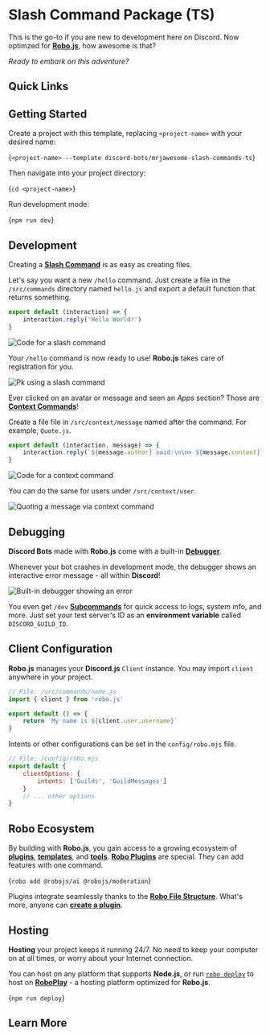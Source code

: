 
# Slash Command Package (TS)

This is the go-to if you are new to development here on Discord. Now optimzed for **[Robo.js](https://robojs.dev)**, how awesome is that?

_Ready to embark on this adventure?_

## Quick Links

<CardContainer><Card href="https://robojs.dev/discord-bots" title="📚 Documentation" description="Getting started with Robo.js"/>
<Card href="https://github.com/Wave-Play/robo.js/raw/refs/heads/main/templates/.raw/mrjawesome-slash-commands-ts.zip" title="💾 Download" description="Download as a zip file"/>
<Card href="https://discord.gg/codinglounge" title="✨ Discord" description="MrJAwesome's Coding Lounge"/>
<Card href="https://robojs.dev/discord" title="✨ Discord" description="Robo - Imagine Magic"/></CardContainer>

##  Getting Started

Create a project with this template, replacing `<project-name>` with your desired name:

<Terminal create>{`<project-name> --template discord-bots/mrjawesome-slash-commands-ts`}</Terminal>

Then navigate into your project directory:

<Terminal>{`cd <project-name>`}</Terminal>

Run development mode:

<Terminal>{`npm run dev`}</Terminal>

<CardContainer><Card href="https://robojs.dev/discord-bots/beginner-guide" title="🔰 Beginner Guide" description="New to Discord Bots with Robo? Start here!"/>
<Card href="https://robojs.dev/robojs/mode#default-modes" title="🎭 Run Modes" description="Define profiles for your Robo session."/></CardContainer>

## Development

Creating a **[Slash Command](https://robojs.dev/discord-bots/commands)** is as easy as creating files.

Let's say you want a new `/hello` command. Just create a file in the `/src/commands` directory named `hello.js` and export a default function that returns something.

```javascript title="/src/commands/hello.js"
export default (interaction) => {
	interaction.reply('Hello World!')
}
```

![Code for a slash command](https://github.com/Wave-Play/robo.js/blob/main/docs/static/readme/slash-command-code.png?raw=true)

Your `/hello` command is now ready to use! **Robo.js** takes care of registration for you.

![Pk using a slash command](https://raw.githubusercontent.com/Wave-Play/robo.js/refs/heads/main/docs/static/readme/slash-command.png)

Ever clicked on an avatar or message and seen an _Apps_ section? Those are **[Context Commands](https://robojs.dev/discord-bots/context-menu)**!

Create a file file in `/src/context/message` named after the command. For example, `Quote.js`.

```javascript title="/src/context/message/Quote.js"
export default (interaction, message) => {
	interaction.reply(`${message.author} said:\n\n> ${message.content}`)
}
```

![Code for a context command](https://github.com/Wave-Play/robo.js/blob/main/docs/static/readme/context-message-code.png?raw=true)

You can do the same for users under `/src/context/user`.

![Quoting a message via context command](https://github.com/Wave-Play/robo.js/blob/main/docs/static/readme/context-message.png?raw=true)

<CardContainer><Card href="https://robojs.dev/discord-bots/commands" title="📜 Slash Commands" description="Your bot follows best practices by default."/>
<Card href="https://robojs.dev/discord-bots/events" title="📡 Events" description="Know and respond to everything that happens."/>
<Card href="https://robojs.dev/discord-bots/context-menu" title="🖱️ Context Commands" description="Extend right click and long press behavior."/>
<Card href="https://robojs.dev/robojs/flashcore" title="⚡ Flashcore Database" description="Persist data in your Robo with ease."/></CardContainer>

## Debugging

**Discord Bots** made with **Robo.js** come with a built-in **[Debugger](https://robojs.dev/discord-bots/debug)**.

Whenever your bot crashes in development mode, the debugger shows an interactive error message - all within **Discord**!

![Built-in debugger showing an error](https://github.com/Wave-Play/robo.js/blob/main/docs/static/readme/debugger.png?raw=true)

You even get `/dev` **[Subcommands](https://robojs.dev/discord-bots/commands#subcommands)** for quick access to logs, system info, and more. Just set your test server's ID as an **environment variable** called `DISCORD_GUILD_ID`.

<CardContainer><Card href="https://robojs.dev/discord-bots/debug" title="🐛 Debugging" description="Troubleshoot right within Discord."/>
<Card href="https://robojs.dev/discord-bots/credentials#optional-variables" title="🔑 Credentials" description="Secure your Discord Bot credentials."/></CardContainer>

## Client Configuration

**Robo.js** manages your **Discord.js** `Client` instance. You may import `client` anywhere in your project.

```javascript
// File: /src/commands/name.js
import { client } from 'robo.js'

export default () => {
	return `My name is ${client.user.username}`
}
```

Intents or other configurations can be set in the `config/robo.mjs` file.

```javascript
// File: /config/robo.mjs
export default {
	clientOptions: {
		intents: ['Guilds', 'GuildMessages']
	}
	// ... other options
}
```

<CardContainer><Card href="https://robojs.dev/robojs/config" title="🔧 Configuration" description="Customize behavior and features."/></CardContainer>

## Robo Ecosystem

By building with **Robo.js**, you gain access to a growing ecosystem of **[plugins](https://robojs.dev/plugins/directory)**, **[templates](https://robojs.dev/templates/overview)**, and **[tools](https://robojs.dev/cli/overview)**. **[Robo Plugins](https://robojs.dev/plugins/overview)** are special. They can add features with one command.

<Terminal execute>{`robo add @robojs/ai @robojs/moderation`}</Terminal>

Plugins integrate seamlessly thanks to the **[Robo File Structure](https://robojs.dev/discord-bots/file-structure)**. What's more, anyone can **[create a plugin](https://robojs.dev/plugins/create)**.

<CardContainer><Card href="https://robojs.dev/plugins/install" title="🔌 Robo Plugins" description="Add features to your Robo seamlessly."/>
<Card href="https://robojs.dev/plugins/create" title="🔌 Creating Plugins" description="Make your own plugins for Robo.js."/>
<Card href="https://robojs.dev/plugins/create" title="🗃️ Plugin Directory" description="Browse plugins for your Robo."/>
<Card href="https://robojs.dev/plugins/create" title="🔗 Templates" description="Kickstart your project with a template."/></CardContainer>

## Hosting

**Hosting** your project keeps it running 24/7. No need to keep your computer on at all times, or worry about your Internet connection.

You can host on any platform that supports **Node.js**, or run [`robo deploy`](https://robojs.dev/cli/robo#distributing) to host on **[RoboPlay](https://roboplay.dev)** - a hosting platform optimized for **Robo.js**.

<Terminal>{`npm run deploy`}</Terminal>

<CardContainer><Card href="https://robojs.dev/hosting/roboplay" title="🚀 RoboPlay" description="Deploy with as little as one command."/>
<Card href="https://robojs.dev/hosting/overview" title="🛠️ Self-Hosting" description="Learn how to host and maintain it yourself."/>
</CardContainer>

## Learn More

<CardContainer><Card href="/templates/overview" title="📦 Explore Templates" description="Discover more templates for a quick start."/><Card href="https://github.com/Wave-Play/robo.js/tree/main/templates/discord-bots/mrjawesome-slash-commands-ts" title="🔗 GitHub Repository" description="Explore source code on GitHub."/></CardContainer>
